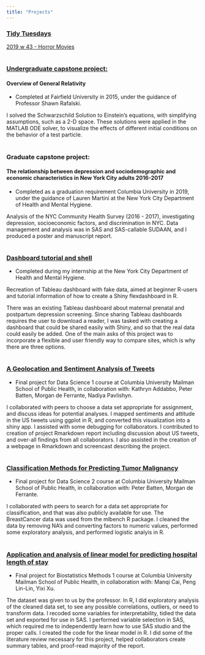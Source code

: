 ```yaml
---
title: "Projects"
---
```

### [Tidy Tuesdays](https://github.com/k-maciejewski/TidyTuesdays/)

[2019 w 43 - Horror Movies](http://www.rpubs.com/k-maciejewski/545898)

#
#

### [Undergraduate capstone project:](maciejewski_capstone.pdf)
#### Overview of General Relativity

- Completed at Fairfield University in 2015, under the guidance of Professor Shawn Rafalski. 

I solved the Schwarzschild Solution to Einstein's equations, with simplifying assumptions, such as a 2-D space. These solutions were applied in the MATLAB ODE solver, to visualize the effects of different initial conditions on the behavior of a test particle.


#
#

### Graduate capstone project: 
#### The relationship between depression and sociodemographic and economic characteristics in New York City adults 2016-2017

- Completed as a graduation requirement Columbia University in 2019, under the guidance of Lauren Martini at the New York City Department of Health and Mental Hygiene. 

Analysis of the NYC Community Health Survey (2016 - 2017), investigating depression, socioeconomic factors, and discrimination in NYC. Data management and analysis was in SAS and SAS-callable SUDAAN, and I produced a poster and manuscript report.


#
#

### [Dashboard tutorial and shell](https://kmaciejewski.shinyapps.io/MaternalDashboard/)

- Completed during my internship at the New York City Department of Health and Mental Hygiene.

Recreation of Tableau dashboard with fake data, aimed at beginner R-users and tutorial information of how to create a Shiny flexdashboard in R. 

There was an existing Tableau dashboard about maternal prenatal and postpartum depression screening. Since sharing Tableau dashboards requires the user to download a reader, I was tasked with creating a dashboard that could be shared easily with Shiny, and so that the real data could easily be added. One of the main asks of this project was to incorporate a flexible and user friendly way to compare sites, which is why there are three options.

#
#

### [A Geolocation and Sentiment Analysis of Tweets](https://k-maciejewski.github.io/p8105_final_website/index.html) 

- Final project for Data Science 1 course at Columbia University Mailman School of Public Health, in collaboration with: Kathryn Addabbo, Peter Batten, Morgan de Ferrante, Nadiya Pavlishyn. 

I collaborated with peers to choose a data set appropriate for assignment, and discuss ideas for potential analyses. I mapped sentiments and attitude in the US tweets using ggplot in R, and converted this visualization into a shiny app. I assisted with some debugging for collaborators. I contributed to creation of project Rmarkdown report including discussion about US tweets, and over-all findings from all collaborators. I also assisted in the creation of a webpage in Rmarkdown and screencast describing the project.

#
#

### [Classification Methods for Predicting Tumor Malignancy](https://github.com/pbatten1/DS2Final/blob/master/FinalProjRMD1.pdf) 

- Final project for Data Science 2 course at Columbia University Mailman School of Public Health, in collaboration with: Peter Batten, Morgan de Ferrante.

I collaborated with peers to search for a data set appropriate for classification, and that was also publicly available for use. The BreastCancer data was used from the mlbench R package. I cleaned the data by removing NA's and converting factors to numeric values, performed some exploratory analysis, and performed logistic analyis in R.

#
#

### [Application and analysis of linear model for predicting hospital length of stay](https://github.com/caimanqi/bm1_final_project/blob/master/BMI%20Final%20Project.pdf) 

- Final project for Biostatistics Methods 1 course at Columbia University Mailman School of Public Health, in collaboration with: Manqi Cai, Peng Lin-Lin, Yixi Xu. 

The dataset was given to us by the professor. In R, I did exploratory analysis of the cleaned data set, to see any possible correlations, outliers, or need to transform data. I recoded some variables for interpretability, tidied the data set and exported for use in SAS. I performed variable selection in SAS, which required me to independently learn how to use SAS studio and the proper calls. I created the code for the linear model in R. I did some of the literature review necessary for this project, helped collaborators create summary tables, and proof-read majority of the report.